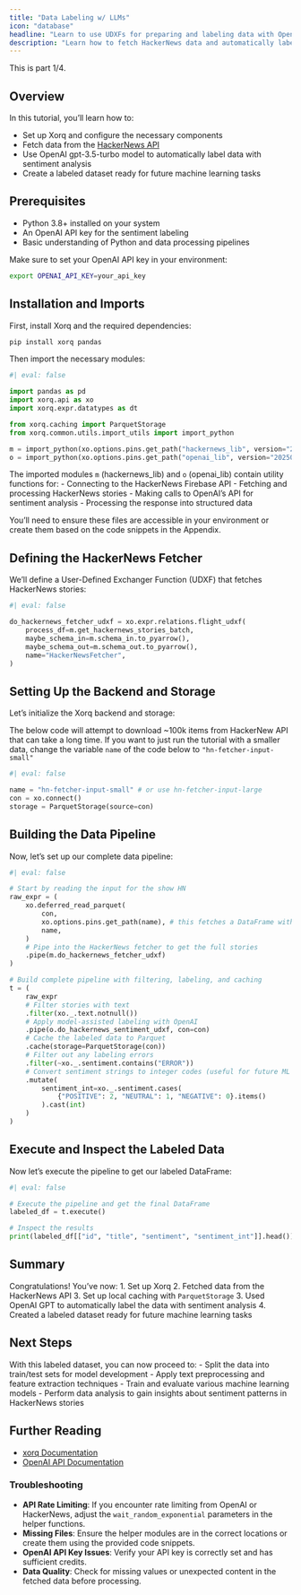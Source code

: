 ```yaml
---
title: "Data Labeling w/ LLMs"
icon: "database"
headline: "Learn to use UDXFs for preparing and labeling data with OpenAI."
description: "Learn how to fetch HackerNews data and automatically label data with sentiment using OpenAI GPT models"
---
```


This is part 1/4.

## Overview

In this tutorial, you'll learn how to:

- Set up Xorq and configure the necessary components
- Fetch data from the [HackerNews API](https://github.com/HackerNews/API)
- Use OpenAI gpt-3.5-turbo model to automatically label data with sentiment analysis
- Create a labeled dataset ready for future machine learning tasks

## Prerequisites

- Python 3.8+ installed on your system
- An OpenAI API key for the sentiment labeling
- Basic understanding of Python and data processing pipelines

::: {.callout-warning}
Make sure to set your OpenAI API key in your environment:
```bash
export OPENAI_API_KEY=your_api_key
```
:::

## Installation and Imports

First, install Xorq and the required dependencies:

```bash
pip install xorq pandas 
```

Then import the necessary modules:

```python
#| eval: false

import pandas as pd
import xorq.api as xo
import xorq.expr.datatypes as dt

from xorq.caching import ParquetStorage
from xorq.common.utils.import_utils import import_python

m = import_python(xo.options.pins.get_path("hackernews_lib", version="20250604T223424Z-2e578"))
o = import_python(xo.options.pins.get_path("openai_lib", version="20250604T223419Z-0ce44"))
```

::: {.callout-note}
The imported modules `m` (hackernews_lib) and `o` (openai_lib) contain utility
functions for:
- Connecting to the HackerNews Firebase API
- Fetching and processing HackerNews stories
- Making calls to OpenAI's API for sentiment analysis
- Processing the response into structured data

You'll need to ensure these files are accessible in your environment or create
them based on the code snippets in the Appendix.
:::

## Defining the HackerNews Fetcher

We'll define a User-Defined Exchanger Function (UDXF) that fetches HackerNews stories:

```python
#| eval: false

do_hackernews_fetcher_udxf = xo.expr.relations.flight_udxf(
    process_df=m.get_hackernews_stories_batch,
    maybe_schema_in=m.schema_in.to_pyarrow(),
    maybe_schema_out=m.schema_out.to_pyarrow(),
    name="HackerNewsFetcher",
)
```

## Setting Up the Backend and Storage

Let's initialize the Xorq backend and storage:

::: {.callout-warning}
The below code will attempt to download ~100k items from HackerNew API that can
take a long time. If you want to just run the tutorial with a smaller data,
change the variable `name` of the code below to `"hn-fetcher-input-small"`
:::

```python
#| eval: false

name = "hn-fetcher-input-small" # or use hn-fetcher-input-large 
con = xo.connect()
storage = ParquetStorage(source=con)
```

## Building the Data Pipeline

Now, let's set up our complete data pipeline:

```python
#| eval: false

# Start by reading the input for the show HN
raw_expr = (
    xo.deferred_read_parquet(
        con,
        xo.options.pins.get_path(name), # this fetches a DataFrame with two columns; maxitem and n 
        name,
    )
    # Pipe into the HackerNews fetcher to get the full stories
    .pipe(m.do_hackernews_fetcher_udxf)
)

# Build complete pipeline with filtering, labeling, and caching
t = (
    raw_expr
    # Filter stories with text
    .filter(xo._.text.notnull())
    # Apply model-assisted labeling with OpenAI
    .pipe(o.do_hackernews_sentiment_udxf, con=con)
    # Cache the labeled data to Parquet
    .cache(storage=ParquetStorage(con))
    # Filter out any labeling errors
    .filter(~xo._.sentiment.contains("ERROR"))
    # Convert sentiment strings to integer codes (useful for future ML tasks)
    .mutate(
        sentiment_int=xo._.sentiment.cases(
            {"POSITIVE": 2, "NEUTRAL": 1, "NEGATIVE": 0}.items()
        ).cast(int)
    )
)
```

## Execute and Inspect the Labeled Data

Now let's execute the pipeline to get our labeled DataFrame:

```python
#| eval: false

# Execute the pipeline and get the final DataFrame
labeled_df = t.execute()

# Inspect the results
print(labeled_df[["id", "title", "sentiment", "sentiment_int"]].head())
```


## Summary

Congratulations! You've now:
1. Set up Xorq
2. Fetched data from the HackerNews API
3. Set up local caching with `ParquetStorage`
3. Used OpenAI GPT to automatically label the data with sentiment analysis
4. Created a labeled dataset ready for future machine learning tasks

## Next Steps

With this labeled dataset, you can now proceed to:
- Split the data into train/test sets for model development
- Apply text preprocessing and feature extraction techniques
- Train and evaluate various machine learning models
- Perform data analysis to gain insights about sentiment patterns in HackerNews stories

## Further Reading

- [xorq Documentation](https://docs.xorq.dev)
- [OpenAI API Documentation](https://platform.openai.com/docs/api-reference)


### Troubleshooting

- **API Rate Limiting**: If you encounter rate limiting from OpenAI or HackerNews, adjust the `wait_random_exponential` parameters in the helper functions.
- **Missing Files**: Ensure the helper modules are in the correct locations or create them using the provided code snippets.
- **OpenAI API Key Issues**: Verify your API key is correctly set and has sufficient credits.
- **Data Quality**: Check for missing values or unexpected content in the fetched data before processing.
